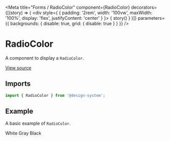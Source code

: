 
<Meta
  title="Forms / RadioColor"
  component={RadioColor}
  decorators={[(story) => (
    <div style={ { padding: '2rem', width: '100vw', maxWidth: '100%', display: 'flex', justifyContent: 'center' } }>
      { story() }
    </div>
  )]}
  parameters={{ backgrounds: { disable: true, grid: { disable: true } } }}
/>

# RadioColor

A component to display a `RadioColor`.

[View source](https://github.com/actarian/design-system/tree/main/src/ui/forms/radio-color)

## Imports

```js
import { RadioColor } from '@design-system';
```

## Example

A basic example of `RadioColor`.

<Canvas>
  <Story name="default">
    <div style={{ padding: '4rem', fontSize: '2rem' }}>
      <Flex flexWrap="wrap" gap="1rem" marginBottom="3rem">
        <RadioColor name='color' value='white' color='white' size='lg'>White</RadioColor>
        <RadioColor name='color' value='gray' color='gray' size='lg'>Gray</RadioColor>
        <RadioColor name='color' value='black' color='black' size='lg'>Black</RadioColor>
      </Flex>
    </div>
  </Story>
  <Story name="sizes">
    <div style={{ padding: '4rem', fontSize: '2rem' }}>
      <Flex flexWrap="wrap" gap="1rem" marginBottom="3rem">
        <RadioColor name='color' value='yellow' color='yellow' size="xs" />
        <RadioColor name='color' value='purple' color='purple' size="sm" />
        <RadioColor name='color' value='red' color='red' size="md" />
        <RadioColor name='color' value='green' color='green' size="lg" />
        <RadioColor name='color' value='blue' color='blue' size="xl" />
      </Flex>
    </div>
  </Story>
</Canvas>
